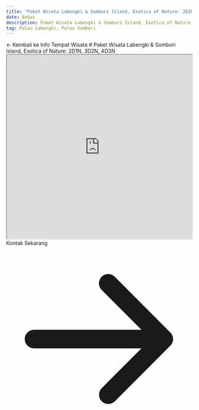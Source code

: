 ```yaml
---
title: "Paket Wisata Labengki & Sombori Island, Exotica of Nature: 2D1N, 3D2N, 4D3N"
date: Bebas
description: Paket Wisata Labengki & Sombori Island, Exotica of Nature, 2D1N, 3D2N, 4D3N
tag: Pulau Labengki, Pulau Sombori
---
```



<Link className="text-sm font-semibold text-gray-400 hover:text-gray-600" href="/wisata/infowisata"> ← Kembali ke Info Tempat Wisata </Link>
# Paket Wisata Labengki & Sombori Island, Exotica of Nature: 2D1N, 3D2N, 4D3N

<div className="mb-3">
    <iframe src="https://drive.google.com/file/d/1PaZ35hukEFXn58rRn50mlvvQQ0uQ3T_l/preview" width="100%" height="500" allow="autoplay"></iframe>
</div>
<div className="p-5 text-center justify-center">
  <Link href="https://wa.me/6282293651155" className="inline-flex items-center px-3 py-2 text-sm font-medium text-center text-white bg-blue-700 rounded-lg hover:bg-blue-800 focus:ring-4 focus:outline-none focus:ring-blue-300 dark:bg-blue-600 dark:hover:bg-blue-700 dark:focus:ring-blue-800">
     Kontak Sekarang
     <svg aria-hidden="true" className="w-4 h-4 ml-2 -mr-1" fill="currentColor" viewBox="0 0 20 20" xmlns="http://www.w3.org/2000/svg"><path d="M10.293 3.293a1 1 0 011.414 0l6 6a1 1 0 010 1.414l-6 6a1 1 0 01-1.414-1.414L14.586 11H3a1 1 0 110-2h11.586l-4.293-4.293a1 1 0 010-1.414z" clip-rule="evenodd"></path></svg>
  </Link>
</div>